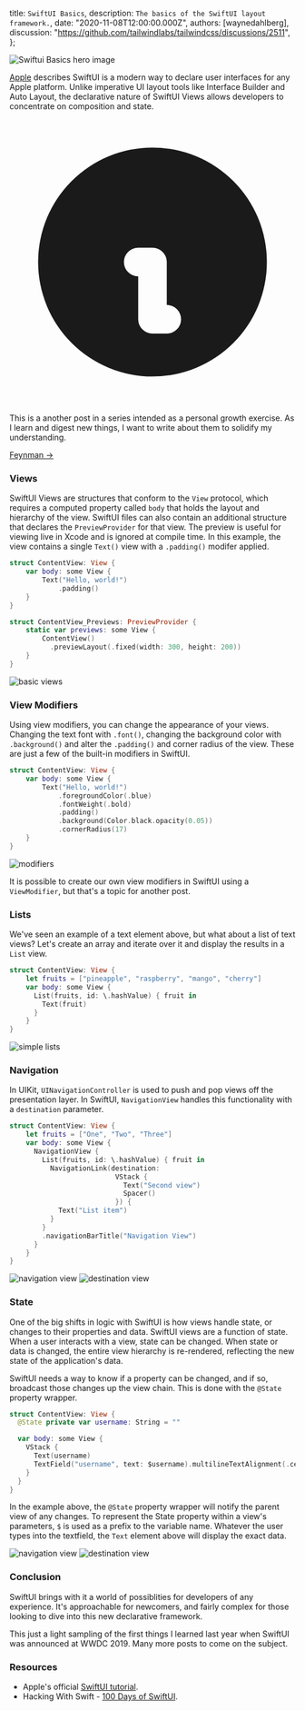
  title: `SwiftUI Basics`,
  description: `The basics of the SwiftUI layout framework.`,
  date: "2020-11-08T12:00:00.000Z",
  authors: [waynedahlberg],
  discussion: "https://github.com/tailwindlabs/tailwindcss/discussions/2511",
};

<img src={hero} alt="Swiftui Basics hero image" />

[Apple](https://developer.apple.com/tutorials/swiftui?ref=madewithvuejs.com) describes SwiftUI is a modern way to declare user interfaces for any Apple platform. Unlike imperative UI layout tools like Interface Builder and Auto Layout, the declarative nature of SwiftUI Views allows developers to concentrate on composition and state.

<!--more-->

<div class="rounded-md bg-blue-50 p-4">
  <div class="flex">
    <div class="flex-shrink-0">
      <svg
        class="h-5 w-5 text-blue-400"
        xmlns="http://www.w3.org/2000/svg"
        viewBox="0 0 20 20"
        fill="currentColor"
      >
        <path
          fillRule="evenodd"
          d="M18 10a8 8 0 11-16 0 8 8 0 0116 0zm-7-4a1 1 0 11-2 0 1 1 0 012 0zM9 9a1 1 0 000 2v3a1 1 0 001 1h1a1 1 0 100-2v-3a1 1 0 00-1-1H9z"
          clipRule="evenodd"
        />
      </svg>
    </div>
    <div class="ml-3 flex-1 md:flex md:justify-between">
      <p class="text-sm leading-5 text-blue-700">
        This is a another post in a series intended as a personal growth
        exercise. As I learn and digest new things, I want to write about them
        to solidify my understanding.
      </p>
      <p class="mt-3 text-sm leading-5 md:mt-0 md:ml-6">
        <a
          href="https://fs.blog/2015/01/richard-feynman-knowing-something/"
          class="whitespace-no-wrap font-medium text-blue-700 hover:text-blue-600 transition ease-in-out duration-150"
        >
          Feynman &rarr;
        </a>
      </p>
    </div>
  </div>
</div>

### Views

SwiftUI Views are structures that conform to the `View` protocol, which requires a computed property called `body` that holds the layout and hierarchy of the view. SwiftUI files can also contain an additional structure that declares the `PreviewProvider` for that view. The preview is useful for viewing live in Xcode and is ignored at compile time. In this example, the view contains a single `Text()` view with a `.padding()` modifer applied.

```Swift
struct ContentView: View {
    var body: some View {
        Text("Hello, world!")
            .padding()
    }
}

struct ContentView_Previews: PreviewProvider {
    static var previews: some View {
        ContentView()
          .previewLayout(.fixed(width: 300, height: 200))
    }
}
```

<img src={image01} alt="basic views" />

### View Modifiers

Using view modifiers, you can change the appearance of your views. Changing the text font with `.font()`, changing the background color with `.background()` and alter the `.padding()` and corner radius of the view. These are just a few of the built-in modifiers in SwiftUI.

```Swift
struct ContentView: View {
    var body: some View {
        Text("Hello, world!")
            .foregroundColor(.blue)
            .fontWeight(.bold)
            .padding()
            .background(Color.black.opacity(0.05))
            .cornerRadius(17)
    }
}
```

<img src={image02} alt="modifiers" />

It is possible to create our own view modifiers in SwiftUI using a `ViewModifier`, but that's a topic for another post.

### Lists

We've seen an example of a text element above, but what about a list of text views? Let's create an array and iterate over it and display the results in a `List` view.

```Swift
struct ContentView: View {
    let fruits = ["pineapple", "raspberry", "mango", "cherry"]
    var body: some View {
      List(fruits, id: \.hashValue) { fruit in
        Text(fruit)
      }
    }
}
```

<img src={image03} alt="simple lists" />

### Navigation

In UIKit, `UINavigationController` is used to push and pop views off the presentation layer. In SwiftUI, `NavigationView` handles this functionality with a `destination` parameter.

```Swift
struct ContentView: View {
    let fruits = ["One", "Two", "Three"]
    var body: some View {
      NavigationView {
        List(fruits, id: \.hashValue) { fruit in
          NavigationLink(destination:
                          VStack {
                            Text("Second view")
                            Spacer()
                          }) {
            Text("List item")
          }
        }
        .navigationBarTitle("Navigation View")
      }
    }
}
```

<img src={image04} alt="navigation view" />
<img src={image05} alt="destination view" />

### State

One of the big shifts in logic with SwiftUI is how views handle state, or changes to their properties and data. SwiftUI views are a function of state. When a user interacts with a view, state can be changed. When state or data is changed, the entire view hierarchy is re-rendered, reflecting the new state of the application's data.

SwiftUI needs a way to know if a property can be changed, and if so, broadcast those changes up the view chain. This is done with the `@State` property wrapper.

```Swift
struct ContentView: View {
  @State private var username: String = ""

  var body: some View {
    VStack {
      Text(username)
      TextField("username", text: $username).multilineTextAlignment(.center)
    }
  }
}
```

In the example above, the `@State` property wrapper will notify the parent view of any changes. To represent the State property within a view's parameters, `$` is used as a prefix to the variable name. Whatever the user types into the textfield, the `Text` element above will display the exact data.

<img src={image06} alt="navigation view" />
<img src={image07} alt="destination view" />

### Conclusion

SwiftUI brings with it a world of possiblities for developers of any experience. It's approachable for newcomers, and fairly complex for those looking to dive into this new declarative framework.

This just a light sampling of the first things I learned last year when SwiftUI was announced at WWDC 2019. Many more posts to come on the subject.

### Resources

- Apple's official [SwiftUI tutorial](https://developer.apple.com/tutorials/swiftui/).
- Hacking With Swift - [100 Days of SwiftUI](https://www.hackingwithswift.com/100/swiftui).
